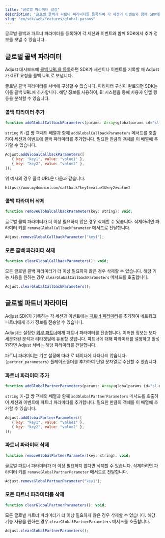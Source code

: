 ```yaml
---
title: "글로벌 파라미터 설정"
description: "글로벌 콜백과 파트너 파라미터를 등록하여 각 세션과 이벤트와 함께 SDK에서 추가 정보를 보낼 수 있습니다."
slug: "en/sdk/web/features/global-params"
---
```

글로벌 콜백과 파트너 파라미터를 등록하여 각 세션과 이벤트와 함께 SDK에서 추가 정보를 보낼 수 있습니다.

글로벌 콜백 파라미터
-----------

Adjust 대시보드에 [콜백 URL을 등록](https://help.adjust.com/en/article/set-up-callbacks)하면 SDK가 세션이나 이벤트를 기록할 때 Adjust가 GET 요청을 콜백 URL로 보냅니다.

글로벌 콜백 파라미터를 서버에 구성할 수 있습니다. 파라미터 구성이 완료되면 SDK는 이를 콜백 URL에 추가합니다. 해당 정보를 사용하여, BI 시스템을 통해 사용자 인앱 행동을 분석할 수 있습니다.

### 콜백 파라미터 추가

```js
function addGlobalCallbackParameters(params: Array<globalparams id="sl-md0000000">): void;
```

`string` 키\-값 쌍 객체의 배열과 함께 `addGlobalCallbackParameters` 메서드를 호출하여 세션과 이벤트에 콜백 파라미터를 추가합니다. 필요한 만큼의 객체를 이 배열에 추가할 수 있습니다.

```js
Adjust.addGlobalCallbackParameters([
   { key: "key1", value: "value1" },
   { key: "key2", value: "value2" },
]);
```

위 예시의 경우 콜백 URL은 다음과 같습니다.

```text
https://www.mydomain.com/callback?key1=value1&key2=value2
```

### 콜백 파라미터 삭제

```js
function removeGlobalCallbackParameter(key: string): void;
```

글로벌 콜백 파라미터가 더 이상 필요하지 않은 경우 삭제할 수 있습니다. 삭제하려면 파라미터 키를 `removeGlobalCallbackParameter` 메서드로 전달합니다.

```js
Adjust.removeGlobalCallbackParameter("key1");
```

### 모든 콜백 파라미터 삭제

```js
function clearGlobalCallbackParameters(): void;
```

모든 글로벌 콜백 파라미터가 더 이상 필요하지 않은 경우 삭제할 수 있습니다. 해당 기능 사용을 원하는 경우 `clearGlobalCallbackParameters` 메서드를 호출합니다.

```js
Adjust.clearGlobalCallbackParameters();
```

글로벌 파트너 파라미터
------------

Adjust SDK가 기록하는 각 세션과 이벤트에는 [파트너 파라미터](https://help.adjust.com/en/article/data-sharing-ad-network#map-parameters)를 추가하여 네트워크 파트너에게 추가 정보를 전송할 수 있습니다.

Adjust는 설정한 [외부 파트너](https://help.adjust.com/en/article/integrated-partners)에게 파트너 파라미터를 전송합니다. 이러한 정보는 보다 세분화된 분석과 리타겟팅에 유용할 것입니다. 파트너에 대해 파라미터를 설정하고 활성화하면 Adjust 서버는 해당 파라미터를 전달합니다.
<callout type="note"> 

파트너 파라미터는 기본 설정에 따라 로 데이터에 나타나지 않습니다. `{partner_parameters}` 플레이스홀더를 추가하여 단일 문자열로 수신할 수 있습니다.
</Callout> 

### 파트너 파라미터 추가

```js
function addGlobalPartnerParameters(params: Array<globalparams id="sl-md0000000">): void;
```

`string` 키\-값 쌍 객체의 배열과 함께 `addGlobalPartnerParameters` 메서드를 호출하여 세션과 이벤트에 파트너 파라미터를 추가합니다. 필요한 만큼의 객체를 이 배열에 추가할 수 있습니다.

```js
Adjust.addGlobalPartnerParameters([
   { key: "key1", value: "value1" },
   { key: "key2", value: "value2" },
]);
```

### 파트너 파라미터 삭제

```js
function removeGlobalPartnerParameter(key: string): void;
```

글로벌 파트너 파라미터가 더 이상 필요하지 않다면 삭제할 수 있습니다. 삭제하려면 파라미터 키를 `removeGlobalPartnerParameter` 메서드로 전달합니다.

```js
Adjust.removeGlobalPartnerParameter("key1");
```

### 모든 파트너 파라미터를 삭제

```js
function clearGlobalPartnerParameters(): void;
```

모든 글로벌 파트너 파라미터가 더 이상 필요하지 않은 경우 삭제할 수 있습니다. 해당 기능 사용을 원하는 경우 `clearGlobalPartnerParameters` 메서드를 호출합니다.

```js
Adjust.clearGlobalPartnerParameters();
```

